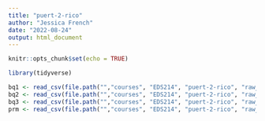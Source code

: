 ```yaml
---
title: "puert-2-rico"
author: "Jessica French"
date: "2022-08-24"
output: html_document
---
```


```r
knitr::opts_chunk$set(echo = TRUE)
```

```r
library(tidyverse)
```


```r
bq1 <- read_csv(file.path("","courses", "EDS214", "puert-2-rico", "raw_data", "QuebradaCuenca1-Bisley.csv"))
bq2 <- read_csv(file.path("","courses", "EDS214", "puert-2-rico", "raw_data", "QuebradaCuenca2-Bisley.csv"))
bq3 <- read_csv(file.path("","courses", "EDS214", "puert-2-rico", "raw_data", "QuebradaCuenca3-Bisley.csv"))
prm <- read_csv(file.path("","courses", "EDS214", "puert-2-rico", "raw_data", "RioMameyesPuenteRoto.csv"))
```

```r

```

